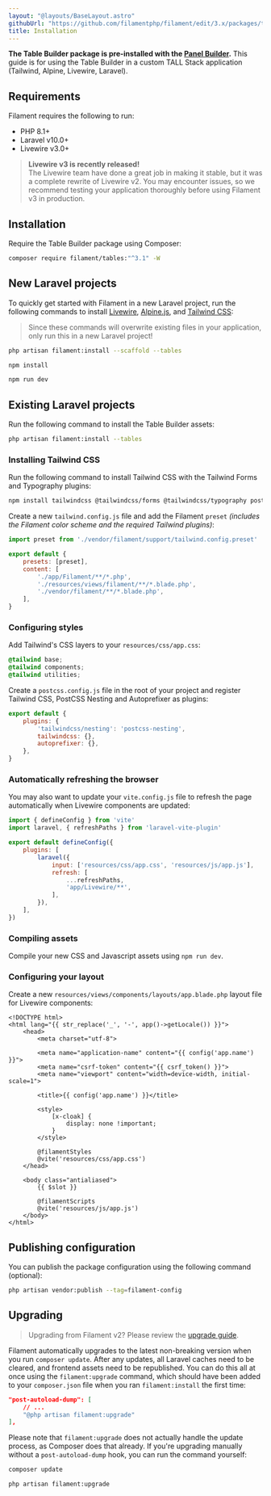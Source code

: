 ```yaml
---
layout: "@layouts/BaseLayout.astro"
githubUrl: "https://github.com/filamentphp/filament/edit/3.x/packages/tables/docs/01-installation.md"
title: Installation
---
```


**The Table Builder package is pre-installed with the [Panel Builder](/docs/panels).** This guide is for using the Table Builder in a custom TALL Stack application (Tailwind, Alpine, Livewire, Laravel).

## Requirements

Filament requires the following to run:

- PHP 8.1+
- Laravel v10.0+
- Livewire v3.0+

> **Livewire v3 is recently released!**<br />
> The Livewire team have done a great job in making it stable, but it was a complete rewrite of Livewire v2. You may encounter issues, so we recommend testing your application thoroughly before using Filament v3 in production.

## Installation

Require the Table Builder package using Composer:

```bash
composer require filament/tables:"^3.1" -W
```

## New Laravel projects

To quickly get started with Filament in a new Laravel project, run the following commands to install [Livewire](https://livewire.laravel.com), [Alpine.js](https://alpinejs.dev), and [Tailwind CSS](https://tailwindcss.com):

> Since these commands will overwrite existing files in your application, only run this in a new Laravel project!

```bash
php artisan filament:install --scaffold --tables

npm install

npm run dev
```

## Existing Laravel projects

Run the following command to install the Table Builder assets:

```bash
php artisan filament:install --tables
```

### Installing Tailwind CSS

Run the following command to install Tailwind CSS with the Tailwind Forms and Typography plugins:

```bash
npm install tailwindcss @tailwindcss/forms @tailwindcss/typography postcss postcss-nesting autoprefixer --save-dev
```

Create a new `tailwind.config.js` file and add the Filament `preset` *(includes the Filament color scheme and the required Tailwind plugins)*:

```js
import preset from './vendor/filament/support/tailwind.config.preset'

export default {
    presets: [preset],
    content: [
        './app/Filament/**/*.php',
        './resources/views/filament/**/*.blade.php',
        './vendor/filament/**/*.blade.php',
    ],
}
```

### Configuring styles

Add Tailwind's CSS layers to your `resources/css/app.css`:

```css
@tailwind base;
@tailwind components;
@tailwind utilities;
```

Create a `postcss.config.js` file in the root of your project and register Tailwind CSS, PostCSS Nesting and Autoprefixer as plugins:

```js
export default {
    plugins: {
        'tailwindcss/nesting': 'postcss-nesting',
        tailwindcss: {},
        autoprefixer: {},
    },
}
```

### Automatically refreshing the browser

You may also want to update your `vite.config.js` file to refresh the page automatically when Livewire components are updated:

```js
import { defineConfig } from 'vite'
import laravel, { refreshPaths } from 'laravel-vite-plugin'

export default defineConfig({
    plugins: [
        laravel({
            input: ['resources/css/app.css', 'resources/js/app.js'],
            refresh: [
                ...refreshPaths,
                'app/Livewire/**',
            ],
        }),
    ],
})
```

### Compiling assets

Compile your new CSS and Javascript assets using `npm run dev`.

### Configuring your layout

Create a new `resources/views/components/layouts/app.blade.php` layout file for Livewire components:

```blade
<!DOCTYPE html>
<html lang="{{ str_replace('_', '-', app()->getLocale()) }}">
    <head>
        <meta charset="utf-8">

        <meta name="application-name" content="{{ config('app.name') }}">
        <meta name="csrf-token" content="{{ csrf_token() }}">
        <meta name="viewport" content="width=device-width, initial-scale=1">

        <title>{{ config('app.name') }}</title>

        <style>
            [x-cloak] {
                display: none !important;
            }
        </style>

        @filamentStyles
        @vite('resources/css/app.css')
    </head>

    <body class="antialiased">
        {{ $slot }}

        @filamentScripts
        @vite('resources/js/app.js')
    </body>
</html>
```

## Publishing configuration

You can publish the package configuration using the following command (optional):

```bash
php artisan vendor:publish --tag=filament-config
```

## Upgrading

> Upgrading from Filament v2? Please review the [upgrade guide](upgrade-guide).

Filament automatically upgrades to the latest non-breaking version when you run `composer update`. After any updates, all Laravel caches need to be cleared, and frontend assets need to be republished. You can do this all at once using the `filament:upgrade` command, which should have been added to your `composer.json` file when you ran `filament:install` the first time:

```json
"post-autoload-dump": [
    // ...
    "@php artisan filament:upgrade"
],
```

Please note that `filament:upgrade` does not actually handle the update process, as Composer does that already. If you're upgrading manually without a `post-autoload-dump` hook, you can run the command yourself:

```bash
composer update

php artisan filament:upgrade
```
